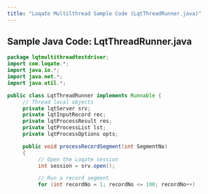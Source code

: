 ```yaml
---
title: "Loqate Multilthread Sample Code (LqtThreadRunner.java)"
---
```


## Sample Java Code: LqtThreadRunner.java

```java
package lqtmultithreadtestdriver;
import com.loqate.*;
import java.io.*;
import java.net.*;
import java.util.*;

public class LqtThreadRunner implements Runnable {
     // Thread local objects
     private lqtServer srv;
     private lqtInputRecord rec;
     private lqtProcessResult res;
     private lqtProcessList lst;
     private lqtProcessOptions opts;

     public void processRecordSegment(int SegmentNo)
     {
          // Open the Loqate session
          int session = srv.open();

          // Run a record segment
          for (int recordNo = 1; recordNo <= 100; recordNo++)           {                // Set the relevant input values                //(single value shown for sample purposes only)                rec.clear();                rec.set("Address1", "1111 Bayhill Drive Suite 290");                rec.set("Address2", "San Bruno, CA 94066");                rec.set("Address3", "US");                // Process the record                srv.process(rec, lst, res);                // Output the result                System.out.println("Thread: " + Thread.currentThread().getId()                + "\tSegment: " + SegmentNo                + "\tRecord: " + recordNo                + "\tResult: " + res.getAccuracyCode());           }           // Close the session           srv.close(session);      }      public void run()      {           // Loqate objects           srv = lqtServer.create();           rec = lqtInputRecord.create();           res = lqtProcessResult.create();           // Initialize the server           srv.init("C:\\Program Files\\Loqate\\data");           // Create the process list           lst = lqtProcessList.create();           opts = lqtProcessOptions.create();           lst.add("Verify", opts);           lst.add("Geocode", opts);           // Run record segments           for (int segmentNo = 1; segmentNo <= 1000; segmentNo++)           {                processRecordSegment(segmentNo);           }           // Destroy the process list           lqtProcessList.destroy(lst);           lqtProcessOptions.destroy(opts);           // Tidy up           srv.shutdown();           lqtInputRecord.destroy(rec);           lqtProcessResult.destroy(res);           lqtServer.destroy(srv);      } }

```
